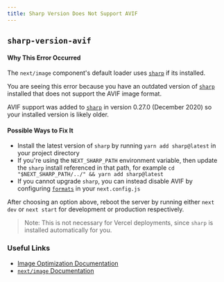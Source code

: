 ```yaml
---
title: Sharp Version Does Not Support AVIF
---
```


## `sharp-version-avif`

#### Why This Error Occurred

The `next/image` component's default loader uses [`sharp`](https://www.npmjs.com/package/sharp) if its installed.

You are seeing this error because you have an outdated version of [`sharp`](https://www.npmjs.com/package/sharp) installed that does not support the AVIF image format.

AVIF support was added to [`sharp`](https://www.npmjs.com/package/sharp) in version 0.27.0 (December 2020) so your installed version is likely older.

#### Possible Ways to Fix It

- Install the latest version of `sharp` by running `yarn add sharp@latest` in your project directory
- If you're using the `NEXT_SHARP_PATH` environment variable, then update the `sharp` install referenced in that path, for example `cd "$NEXT_SHARP_PATH/../" && yarn add sharp@latest`
- If you cannot upgrade `sharp`, you can instead disable AVIF by configuring [`formats`](/docs/pages/api-reference/components/image#image-formats) in your `next.config.js`

After choosing an option above, reboot the server by running either `next dev` or `next start` for development or production respectively.

> Note: This is not necessary for Vercel deployments, since `sharp` is installed automatically for you.

### Useful Links

- [Image Optimization Documentation](/docs/pages/building-your-application/optimizing/images)
- [`next/image` Documentation](/docs/pages/api-reference/components/image)
